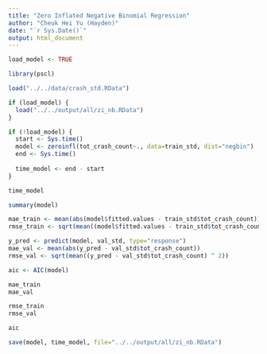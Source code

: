 ```yaml
---
title: "Zero Inflated Negative Binomial Regression"
author: "Cheuk Hei Yu (Hayden)"
date: "`r Sys.Date()`"
output: html_document
---
```


```r
load_model <- TRUE
```

```r
library(pscl)
```

```r
load("../../data/crash_std.RData")

if (load_model) {
  load("../../output/all/zi_nb.RData")
}
```

```r
if (!load_model) {
  start <- Sys.time()
  model <- zeroinfl(tot_crash_count~., data=train_std, dist="negbin")
  end <- Sys.time()
  
  time_model <- end - start
}

time_model
```

```r
summary(model)
```

```r
mae_train <- mean(abs(model$fitted.values - train_std$tot_crash_count))
rmse_train <- sqrt(mean((model$fitted.values - train_std$tot_crash_count)^2))

y_pred <- predict(model, val_std, type="response")
mae_val <- mean(abs(y_pred - val_std$tot_crash_count))
rmse_val <- sqrt(mean((y_pred - val_std$tot_crash_count) ^ 2))

aic <- AIC(model)
```

```r
mae_train
mae_val
```

```r
rmse_train
rmse_val
```

```r
aic
```

```r
save(model, time_model, file="../../output/all/zi_nb.RData")
```